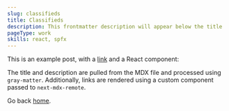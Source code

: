 ```yaml
---
slug: classifieds
title: Classifieds
description: This frontmatter description will appear below the title
pageType: work
skills: react, spfx
---
```


This is an example post, with a [link](https://nextjs.org) and a React component:

The title and description are pulled from the MDX file and processed using `gray-matter`. Additionally, links are rendered using a custom component passed to `next-mdx-remote`.

Go back [home](/).
